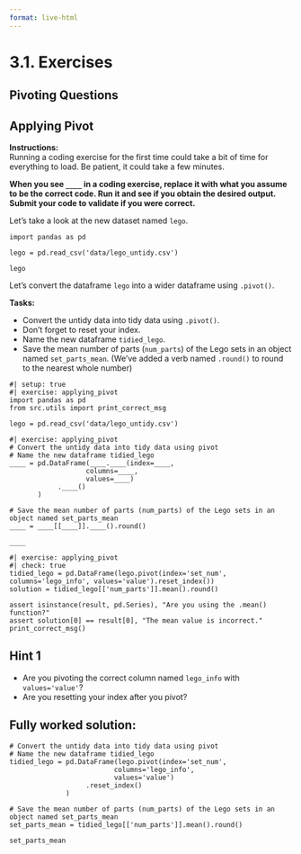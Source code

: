 ```yaml
---
format: live-html
---
```


<script src='../../src/quiz.js'></script>

# 3.1. Exercises

## Pivoting Questions

<div id='mcq1'></div>
<script>
    generateQuiz(
        'mcq1',
        'Question 1',
        'We use <code>.pivot()</code> to convert a wider dataframe with multiple columns into a longer dataframe with fewer columns.',
        {
        'True': 'The reverse is true.  Please review this section before continuing.',
        'False': 'Great work!',
        },
        'False',
    );
</script>

<div id='mcq2'></div>
<script>
    generateQuiz(
        'mcq2',
        'Question 2',
        'Which of the following will reset your index?',
        {
        '<code>.index_reset()</code>': 'You may want to look over this before moving forward.',
        '<code>.reset_index()</code>': 'Good job!',
        },
        '<code>.reset_index()</code>',
    );
</script>


## Applying Pivot

**Instructions:**    
Running a coding exercise for the first time could take a bit of time for everything to load.  Be patient, it could take a few minutes. 

**When you see `____` in a coding exercise, replace it with what you assume to be the correct code.  Run it and see if you obtain the desired output.  Submit your code to validate if you were correct.**


Let's take a look at the new dataset named `lego`.

```pyodide
import pandas as pd

lego = pd.read_csv('data/lego_untidy.csv')

lego
```

Let's convert the dataframe `lego` into a wider dataframe using `.pivot()`.  

**Tasks:**

- Convert the untidy data into tidy data using `.pivot()`.
- Don't forget to reset your index.
- Name the new dataframe `tidied_lego`.
- Save the mean number of parts (`num_parts`) of the Lego sets in an object named `set_parts_mean`. (We've added a verb named `.round()` to round to the nearest whole number)

```pyodide
#| setup: true
#| exercise: applying_pivot
import pandas as pd
from src.utils import print_correct_msg

lego = pd.read_csv('data/lego_untidy.csv')
```

```pyodide
#| exercise: applying_pivot
# Convert the untidy data into tidy data using pivot 
# Name the new dataframe tidied_lego
____ = pd.DataFrame(____.____(index=____,
                   columns=____,
                   values=____)
            .____()
       )

# Save the mean number of parts (num_parts) of the Lego sets in an object named set_parts_mean
____ = ____[[____]].____().round()

____
```

```pyodide
#| exercise: applying_pivot
#| check: true
tidied_lego = pd.DataFrame(lego.pivot(index='set_num', columns='lego_info', values='value').reset_index())
solution = tidied_lego[['num_parts']].mean().round()

assert isinstance(result, pd.Series), "Are you using the .mean() function?"
assert solution[0] == result[0], "The mean value is incorrect."
print_correct_msg()
```

:::: { .hint exercise="applying_pivot"}
::: { .callout-note collapse="false"}

## Hint 1

- Are you pivoting the correct column named `lego_info` with `values='value'`?     
- Are you resetting your index after you pivot?    

:::
::::

:::: { .solution exercise="applying_pivot" }
::: { .callout-tip collapse="false"}

## Fully worked solution:

```pyodide
# Convert the untidy data into tidy data using pivot 
# Name the new dataframe tidied_lego
tidied_lego = pd.DataFrame(lego.pivot(index='set_num',
                          columns='lego_info',
                          values='value')
                   .reset_index()
              )

# Save the mean number of parts (num_parts) of the Lego sets in an object named set_parts_mean
set_parts_mean = tidied_lego[['num_parts']].mean().round()

set_parts_mean
```

:::
::::